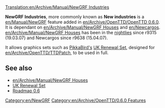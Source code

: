 [[Translation:en/Archive/Manual/NewGRF Industries]]


'''NewGRF Industries''', more commonly known as '''New industries''' is a [[en/Manual/NewGRF]] feature added in [[en/Archive/OpenTTD/OpenTTD 0.6.0]]. It is dependant on [[en/Archive/Manual/NewGRF Houses]] and [[en/Newcargos]]. [[en/Archive/Manual/NewGRF Houses]] has been in the [[en/Archive/Community/Nightly build|nightlies]] since r9315 (19.03.07) and Newcargos since r9638 (15.04.07).

It allows graphics sets such as [[en/Archive/Community/Users/PikkaBird|PikkaBird's]] [[en/Community/NewGRF/UK Renewal Set|UK Renewal Set]], designed for [[en/Archive/OpenTTD/TTDPatch]], to be used in full.

==See also==
*[[en/Archive/Manual/NewGRF Houses]]
*[[en/Community/NewGRF/UK Renewal Set|UK Renewal Set]]
*[[en/Archive/Lists/Roadmap 0.6|Roadmap 0.6]]

[[Category:en/NewGRF]]
[[Category:en/Archive/OpenTTD/0.6.0 Features]]